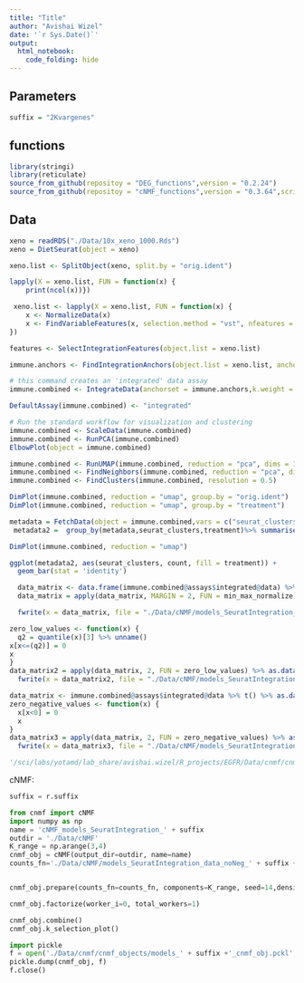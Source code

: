 ```yaml
---
title: "Title"
author: "Avishai Wizel"
date: '`r Sys.Date()`'
output: 
  html_notebook: 
    code_folding: hide
---
```


## Parameters

```r
suffix = "2Kvargenes"
```


## functions

```r
library(stringi)
library(reticulate)
source_from_github(repositoy = "DEG_functions",version = "0.2.24")
source_from_github(repositoy = "cNMF_functions",version = "0.3.64",script_name = "cnmf_function_Harmony.R")
```

## Data

```r
xeno = readRDS("./Data/10x_xeno_1000.Rds")
xeno = DietSeurat(object = xeno)
```

```r
xeno.list <- SplitObject(xeno, split.by = "orig.ident")
```

```r
lapply(X = xeno.list, FUN = function(x) {
    print(ncol(x))})
```

```r
 xeno.list <- lapply(X = xeno.list, FUN = function(x) {
    x <- NormalizeData(x)
    x <- FindVariableFeatures(x, selection.method = "vst", nfeatures = 2000)
}) 
```

```r
features <- SelectIntegrationFeatures(object.list = xeno.list)
```

```r
immune.anchors <- FindIntegrationAnchors(object.list = xeno.list, anchor.features = features,k.filter = 50)

```

```r
# this command creates an 'integrated' data assay
immune.combined <- IntegrateData(anchorset = immune.anchors,k.weight = 42)
```

```r
DefaultAssay(immune.combined) <- "integrated"

# Run the standard workflow for visualization and clustering
immune.combined <- ScaleData(immune.combined)
immune.combined <- RunPCA(immune.combined)
ElbowPlot(object = immune.combined)
```

```r
immune.combined <- RunUMAP(immune.combined, reduction = "pca", dims = 1:7)
immune.combined <- FindNeighbors(immune.combined, reduction = "pca", dims = 1:7)
immune.combined <- FindClusters(immune.combined, resolution = 0.5)
```

```r
DimPlot(immune.combined, reduction = "umap", group.by = "orig.ident")
DimPlot(immune.combined, reduction = "umap", group.by = "treatment")
```
```r
metadata = FetchData(object = immune.combined,vars = c("seurat_clusters","treatment"))
 metadata2 =  group_by(metadata,seurat_clusters,treatment)%>% summarise(count = n())
```
```r
DimPlot(immune.combined, reduction = "umap")
```


```r
ggplot(metadata2, aes(seurat_clusters, count, fill = treatment)) +
  geom_bar(stat = 'identity')
```



```r
  data_matrix <- data.frame(immune.combined@assays$integrated@data) %>% t() %>% as.data.frame()
  data_matrix = apply(data_matrix, MARGIN = 2, FUN = min_max_normalize)%>% as.data.frame() #min max to remove negative values

  fwrite(x = data_matrix, file = "./Data/cNMF/models_SeuratIntegration_data" %>% paste(suffix,sep = "_") %>% paste0(".txt"),sep = '\t',row.names=T)
```

```r
zero_low_values <- function(x) {
  q2 = quantile(x)[3] %>% unname()
x[x<=(q2)] = 0
x
}
data_matrix2 = apply(data_matrix, 2, FUN = zero_low_values) %>% as.data.frame()
  fwrite(x = data_matrix2, file = "./Data/cNMF/models_SeuratIntegration_data_sparse" %>% paste(suffix,sep = "_") %>% paste0(".txt"),sep = '\t',row.names=T)
```
```r
data_matrix <- immune.combined@assays$integrated@data %>% t() %>% as.data.frame()
zero_negative_values <- function(x) {
  x[x<0] = 0
  x
}
data_matrix3 = apply(data_matrix, 2, FUN = zero_negative_values) %>% as.data.frame()
  fwrite(x = data_matrix3, file = "./Data/cNMF/models_SeuratIntegration_data_noNeg" %>% paste(suffix,sep = "_") %>% paste0(".txt"),sep = '\t',row.names=T)
```

```python
'/sci/labs/yotamd/lab_share/avishai.wizel/R_projects/EGFR/Data/cnmf/cnmf_objects/models_SeuratIntegration_data_noNeg_' + suffix +'_cnmf_obj.pckl'
```


cNMF:


```python
suffix = r.suffix
```

```python
from cnmf import cNMF
import numpy as np
name = 'cNMF_models_SeuratIntegration_' + suffix
outdir = './Data/cNMF'
K_range = np.arange(3,4)
cnmf_obj = cNMF(output_dir=outdir, name=name)
counts_fn='./Data/cNMF/models_SeuratIntegration_data_noNeg_' + suffix +'.txt'


cnmf_obj.prepare(counts_fn=counts_fn, components=K_range, seed=14,densify=True)
```

```python
cnmf_obj.factorize(worker_i=0, total_workers=1)
```

```python
cnmf_obj.combine()
cnmf_obj.k_selection_plot()
```

```python
import pickle
f = open('./Data/cnmf/cnmf_objects/models_' + suffix +'_cnmf_obj.pckl', 'wb')
pickle.dump(cnmf_obj, f)
f.close()
```
